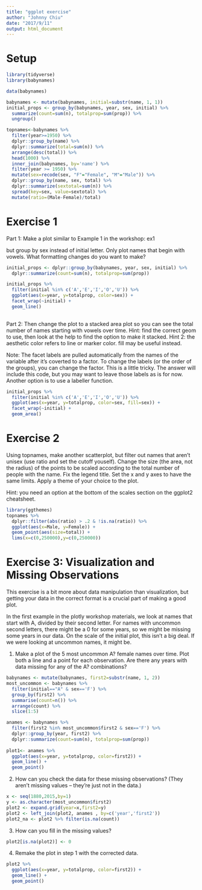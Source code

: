```yaml
---
title: "ggplot exercise"
author: "Johnny Chiu"
date: "2017/9/11"
output: html_document
---
```


# Setup
```r
library(tidyverse)
library(babynames)
```

```r
data(babynames)

babynames <- mutate(babynames, initial=substr(name, 1, 1))
initial_props <- group_by(babynames, year, sex, initial) %>% 
  summarize(count=sum(n), totalprop=sum(prop)) %>%
  ungroup()

topnames<-babynames %>% 
  filter(year>=1950) %>% 
  dplyr::group_by(name) %>% 
  dplyr::summarize(total=sum(n)) %>%
  arrange(desc(total)) %>%
  head(1000) %>%
  inner_join(babynames, by='name') %>%
  filter(year >= 1950) %>%
  mutate(sex=recode(sex, "F"="Female", "M"="Male")) %>%
  dplyr::group_by(name, sex, total) %>%
  dplyr::summarize(sextotal=sum(n)) %>%
  spread(key=sex, value=sextotal) %>%
  mutate(ratio=(Male-Female)/total)
```


# Exercise 1
Part 1: Make a plot similar to Example 1 in the workshop: ex1

but group by sex instead of initial letter. Only plot names that begin with vowels. What formatting changes do you want to make?
```r
initial_props <- dplyr::group_by(babynames, year, sex, initial) %>% 
  dplyr::summarize(count=sum(n), totalprop=sum(prop))

initial_props %>% 
  filter(initial %in% c('A','E','I','O','U')) %>%
  ggplot(aes(x=year, y=totalprop, color=sex)) +
  facet_wrap(~initial) +
  geom_line()  
  
```

Part 2: Then change the plot to a stacked area plot so you can see the total number of names starting with vowels over time. Hint: find the correct geom to use, then look at the help to find the option to make it stacked. Hint 2: the aesthetic color refers to line or marker color. fill may be useful instead.

Note: The facet labels are pulled automatically from the names of the variable after it’s coverted to a factor. To change the labels (or the order of the groups), you can change the factor. This is a little tricky. The answer will include this code, but you may want to leave those labels as is for now. Another option is to use a labeller function.
```r
initial_props %>% 
  filter(initial %in% c('A','E','I','O','U')) %>%
  ggplot(aes(x=year, y=totalprop, color=sex, fill=sex)) +
  facet_wrap(~initial) +
  geom_area()  
```

# Exercise 2
Using topnames, make another scatterplot, but filter out names that aren’t unisex (use ratio and set the cutoff youself). Change the size (the area, not the radius) of the points to be scaled according to the total number of people with the name. Fix the legend title. Set the x and y axes to have the same limits. Apply a theme of your choice to the plot.

Hint: you need an option at the bottom of the scales section on the ggplot2 cheatsheet.

```r
library(ggthemes)
topnames %>% 
  dplyr::filter(abs(ratio) > .2 & !is.na(ratio)) %>%
  ggplot(aes(x=Male, y=Female)) +
  geom_point(aes(size=total)) +
  lims(x=c(0,250000),y=c(0,250000)) 
```


# Exercise 3: Visualization and Missing Observations
This exercise is a bit more about data manipulation than visualization, but getting your data in the correct format is a crucial part of making a good plot.

In the first example in the plotly workshop materials, we look at names that start with A, divided by their second letter. For names with uncommon second letters, there might be a 0 for some years, so we might be missing some years in our data. On the scale of the initial plot, this isn’t a big deal. If we were looking at uncommon names, it might be.

1. Make a plot of the 5 most uncommon A? female names over time. Plot both a line and a point for each observation. Are there any years with data missing for any of the A? combinations?
```r
babynames <- mutate(babynames, first2=substr(name, 1, 2))
most_uncommon <- babynames %>%
  filter(initial=="A" & sex=='F') %>%
  group_by(first2) %>%
  summarise(count=n()) %>%
  arrange(count) %>% 
  slice(1:5)

anames <- babynames %>%
  filter(first2 %in% most_uncommon$first2 & sex=='F') %>%
  dplyr::group_by(year, first2) %>% 
  dplyr::summarize(count=sum(n), totalprop=sum(prop)) 
  
plot1<- anames %>%
  ggplot(aes(x=year, y=totalprop, color=first2)) +
  geom_line() +
  geom_point()

```


2. How can you check the data for these missing observations? (They aren’t missing values – they’re just not in the data.)

```r
x <- seq(1880,2015,by=1)
y <- as.character(most_uncommon$first2)
plot2 <- expand.grid(year=x,first2=y)
plot2 <- left_join(plot2, anames , by=c('year','first2'))
plot2_na <- plot2 %>% filter(is.na(count))
```

3. How can you fill in the missing values?
```r
plot2[is.na(plot2)] <- 0
```

4. Remake the plot in step 1 with the corrected data.
```r
plot2 %>%
  ggplot(aes(x=year, y=totalprop, color=first2)) +
  geom_line() +
  geom_point()

```

